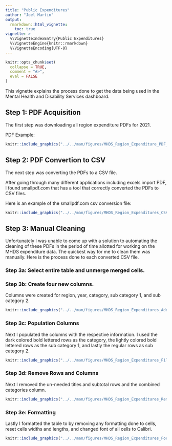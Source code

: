 ```yaml
---
title: "Public Expenditures"
author: "Joel Martin"
output: 
  rmarkdown::html_vignette:
    toc: true
vignette: >
  %\VignetteIndexEntry{Public Expenditures}
  %\VignetteEngine{knitr::rmarkdown}
  %\VignetteEncoding{UTF-8}
---
```


```r
knitr::opts_chunk$set(
  collapse = TRUE,
  comment = "#>",
  eval = FALSE
)
```

This vignette explains the process done to get the data being used in the Mental Health and Disability Services dashboard.

## Step 1: PDF Acquisition

The first step was downloading all region expenditure PDFs for 2021.

PDF Example:

```r
knitr::include_graphics("../../man/figures/MHDS_Region_Expenditure_PDF_Example.jpg")
```


## Step 2: PDF Convertion to CSV

The next step was converting the PDFs to a CSV file.

After going through many different applications including excels import PDF, I found smallpdf.com that has a tool that correctly converted the PDFs to CSV files.

Here is an example of the smallpdf.com csv conversion file:

```r
knitr::include_graphics("../../man/figures/MHDS_Region_Expenditures_CSV_Conversion_Example.jpg")
```

## Step 3: Manual Cleaning

Unfortunately I was unable to come up with a solution to automating the cleaning of these PDFs in the period of time allotted for working on the MHDS expenditure data.
The quickest way for me to clean them was manually. Here is the process done to each converted CSV file.

### Step 3a: Select entire table and unmerge merged cells.

### Step 3b: Create four new columns.

Columns were created for region, year, category, sub category 1, and sub category 2.

```r
knitr::include_graphics("../../man/figures/MHDS_Region_Expenditures_Add_Columns.jpg")
```

### Step 3c: Population Columns

Next I populated the columns with the respective information. I used the dark colored bold lettered rows as the category, the lightly colored bold lettered rows as the sub category 1, and lastly the regular rows as sub category 2.

```r
knitr::include_graphics("../../man/figures/MHDS_Region_Expenditures_Fill_Columns.jpg")
```

### Step 3d: Remove Rows and Columns

Next I removed the un-needed titles and subtotal rows and the combined categories column.

```r
knitr::include_graphics("../../man/figures/MHDS_Region_Expenditures_Remove_Rows_Columns.jpg")
```

### Step 3e: Formatting

Lastly I formatted the table to by removing any formatting done to cells, reset cells widths and lengths, and changed font of all cells to Calibri.

```r
knitr::include_graphics("../../man/figures/MHDS_Region_Expenditures_Formatting.jpg")
```
